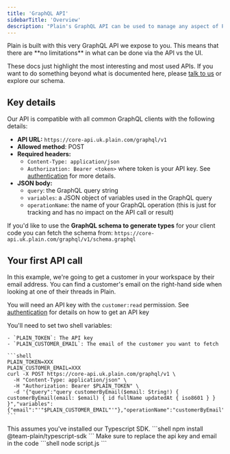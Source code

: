 ```yaml
---
title: 'GraphQL API'
sidebarTitle: 'Overview'
description: "Plain's GraphQL API can be used to manage any aspect of Plain. It's the API we use to build the Plain app which means there are no restrictions on what you can do via the API vs the Plain app."
---
```


<Note>
Plain is built with this very GraphQL API we expose to you. This means that there are **no limitations** in what can be done via the API vs the UI.

These docs just highlight the most interesting and most used APIs. If you want to do something beyond what is documented here, please [talk to us](mailto:help@plain.com) or explore our schema.

</Note>

## Key details

Our API is compatible with all common GraphQL clients with the following details:

- **API URL:** `https://core-api.uk.plain.com/graphql/v1`
- **Allowed method**: POST
- **Required headers:**
  - `Content-Type: application/json`
  - `Authorization: Bearer <token>` where token is your API key. See [authentication](/graphql-api/authentication/) for more details.
- **JSON body:**
  - `query`: the GraphQL query string
  - `variables`: a JSON object of variables used in the GraphQL query
  - `operationName`: the name of your GraphQL operation (this is just for tracking and has no impact on the API call or result)

If you'd like to use the **GraphQL schema to generate types** for your client code you can fetch the schema
from: `https://core-api.uk.plain.com/graphql/v1/schema.graphql`

## Your first API call

In this example, we're going to get a customer in your workspace by their email address. You can find a customer's email on the right-hand side when looking at one of their threads in Plain.

You will need an API key with the `customer:read` permission. See [authentication](/graphql-api/authentication/) for details on how to get an API key

<Tabs>

  <Tab title="CURL">
    You'll need to set two shell variables:

    - `PLAIN_TOKEN`: The API key
    - `PLAIN_CUSTOMER_EMAIL`: The email of the customer you want to fetch

    ```shell
    PLAIN_TOKEN=XXX
    PLAIN_CUSTOMER_EMAIL=XXX
    curl -X POST https://core-api.uk.plain.com/graphql/v1 \
      -H "Content-Type: application/json" \
      -H "Authorization: Bearer $PLAIN_TOKEN" \
      -d '{"query":"query customerByEmail($email: String!) { customerByEmail(email: $email) { id fullName updatedAt { iso8601 } } }","variables":{"email":"'"$PLAIN_CUSTOMER_EMAIL"'"},"operationName":"customerByEmail"}'
    ```

  </Tab>

  <Tab title="Typescript SDK">
    This assumes you've installed our Typescript SDK.

<Steps>
  <Step title="Install the SDK">```shell npm install @team-plain/typescript-sdk ```</Step>
  <Step title="Set up the code">Make sure to replace the api key and email in the code</Step>
  <Step title="Run it">```shell node script.js ```</Step>
</Steps>

  </Tab>
</Tabs>
